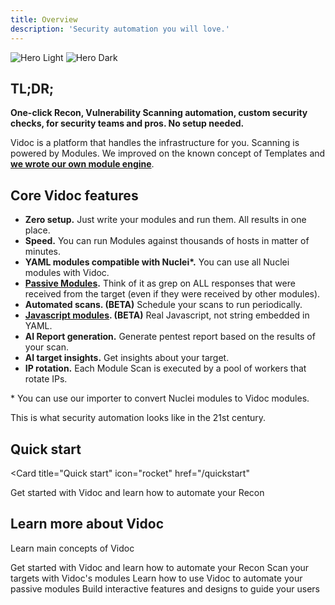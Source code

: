 ```yaml
---
title: Overview
description: 'Security automation you will love.'
---
```


<img
  className="block dark:hidden"
  src="/assets/cover.png"
  alt="Hero Light"
/>
<img
  className="hidden dark:block"
  src="/assets/cover.png"
  alt="Hero Dark"
/>

## TL;DR;

**One-click Recon, Vulnerability Scanning automation, custom security checks, for security teams and pros. No setup needed.**

Vidoc is a platform that handles the infrastructure for you. Scanning is powered by Modules. We improved on the known concept of Templates and **[we wrote our own module engine](/features/module-scan)**.

## Core Vidoc features

- **Zero setup.** Just write your modules and run them. All results in one place.
- **Speed.** You can run Modules against thousands of hosts in matter of minutes.
- **YAML modules compatible with Nuclei\*.** You can use all Nuclei modules with Vidoc.
- **[Passive Modules](/features/passive-modules).** Think of it as grep on ALL responses that were received from the target (even if they were received by other modules).
- **Automated scans. (BETA)** Schedule your scans to run periodically.
- **[Javascript modules](/features/javascript-modules). (BETA)** Real Javascript, not string embedded in YAML.
- **AI Report generation.** Generate pentest report based on the results of your scan.
- **AI target insights.** Get insights about your target.
- **IP rotation.** Each Module Scan is executed by a pool of workers that rotate IPs.

\* You can use our importer to convert Nuclei modules to Vidoc modules.

This is what security automation looks like in the 21st century.

## Quick start

<Card
  title="Quick start"
  icon="rocket"
  href="/quickstart"
>
  Get started with Vidoc and learn how to automate your Recon
</Card>

## Learn more about Vidoc

Learn main concepts of Vidoc

<CardGroup cols={2}>
  <Card
    title="Recon"
    icon="binoculars"
    href="/features/recon"
  >
    Get started with Vidoc and learn how to automate your Recon
  </Card>
  <Card
    title="Module Scans"
    icon="bolt"
    href="/features/module-scan"
  >
    Scan your targets with Vidoc's modules
  </Card>
  <Card
    title="Passive Modules"
    icon="code"
    href="/features/passive-modules"
  >
    Learn how to use Vidoc to automate your passive modules
  </Card>
  <Card
    title="JavaScript Modules"
    icon="code"
    href="/features/javascript-modules"
  >
    Build interactive features and designs to guide your users
  </Card>
</CardGroup>
